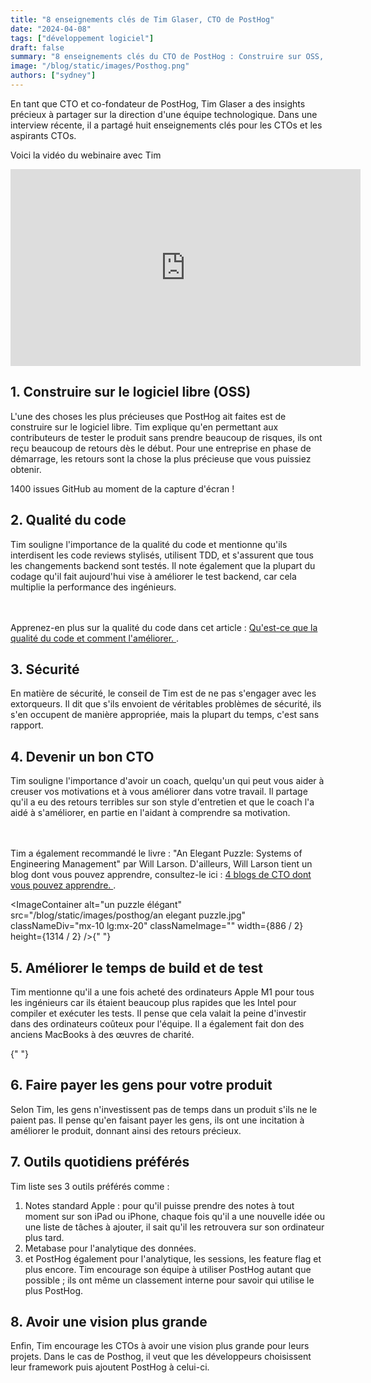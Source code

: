 ```yaml
---
title: "8 enseignements clés de Tim Glaser, CTO de PostHog"
date: "2024-04-08"
tags: ["développement logiciel"]
draft: false
summary: "8 enseignements clés du CTO de PostHog : Construire sur OSS, prioriser la qualité du code, ignorer les extorqueurs de sécurité, obtenir un coach, investir dans des outils, faire payer les gens pour votre produit, utiliser les outils préférés, avoir une vision plus large pour les projets."
image: "/blog/static/images/Posthog.png"
authors: ["sydney"]
---
```


En tant que CTO et co-fondateur de PostHog, Tim Glaser a des insights précieux à partager sur la direction d'une équipe technologique. Dans une interview récente, il a partagé huit enseignements clés pour les CTOs et les aspirants CTOs.

<div className="flex flex-col content-center items-center self-center">
  <p>Voici la vidéo du webinaire avec Tim</p>
  <iframe
    width="560"
    height="315"
    src="https://www.youtube.com/embed/zynmZbzrnso"
    title="Lecteur vidéo YouTube"
    frameBorder="0"
    allow="accelerometer; autoplay; clipboard-write; encrypted-media; gyroscope; picture-in-picture; web-share"
    allowFullScreen
  ></iframe>
</div>

## 1. Construire sur le logiciel libre (OSS)

L'une des choses les plus précieuses que PostHog ait faites est de construire sur le logiciel libre. Tim explique qu'en permettant aux contributeurs de tester le produit sans prendre beaucoup de risques, ils ont reçu beaucoup de retours dès le début. Pour une entreprise en phase de démarrage, les retours sont la chose la plus précieuse que vous puissiez obtenir.

<ImageContainer
  alt="capture d'écran github posthog"
  src="/blog/static/images/posthog/screenshot github posthog.jpg"
  classNameDiv="mx-10 lg:mx-20"
  classNameImage=""
  width={3234}
  height={1504}
/>
1400 issues GitHub au moment de la capture d'écran !

## 2. Qualité du code

Tim souligne l'importance de la qualité du code et mentionne qu'ils interdisent les code reviews stylisés, utilisent TDD, et s'assurent que tous les changements backend sont testés. Il note également que la plupart du codage qu'il fait aujourd'hui vise à améliorer le test backend, car cela multiplie la performance des ingénieurs.

<br></br>
Apprenez-en plus sur la qualité du code dans cet article : <a href="https://axolo.co/blog/p/what-is-code-quality-in-2023-and-how-to-improve-it">
  Qu'est-ce que la qualité du code et comment l'améliorer.
</a>.

## 3. Sécurité

En matière de sécurité, le conseil de Tim est de ne pas s'engager avec les extorqueurs. Il dit que s'ils envoient de véritables problèmes de sécurité, ils s'en occupent de manière appropriée, mais la plupart du temps, c'est sans rapport.

## 4. Devenir un bon CTO

Tim souligne l'importance d'avoir un coach, quelqu'un qui peut vous aider à creuser vos motivations et à vous améliorer dans votre travail. Il partage qu'il a eu des retours terribles sur son style d'entretien et que le coach l'a aidé à s'améliorer, en partie en l'aidant à comprendre sa motivation.

<br></br>
Tim a également recommandé le livre : "An Elegant Puzzle: Systems of Engineering Management" par
Will Larson. D'ailleurs, Will Larson tient un blog dont vous pouvez apprendre, consultez-le ici : <a href="https://axolo.co/blog/p/4-cto-blog-you-can-learn-from">
  4 blogs de CTO dont vous pouvez apprendre.
</a>.

<ImageContainer
  alt="un puzzle élégant"
  src="/blog/static/images/posthog/an elegant puzzle.jpg"
  classNameDiv="mx-10 lg:mx-20"
  classNameImage=""
  width={886 / 2}
  height={1314 / 2}
/>{" "}

## 5. Améliorer le temps de build et de test

Tim mentionne qu'il a une fois acheté des ordinateurs Apple M1 pour tous les ingénieurs car ils étaient beaucoup plus rapides que les Intel pour compiler et exécuter les tests. Il pense que cela valait la peine d'investir dans des ordinateurs coûteux pour l'équipe. Il a également fait don des anciens MacBooks à des œuvres de charité.

{" "}

<ImageContainer
  alt="apple M1"
  src="/blog/static/images/posthog/apple M1.jpeg"
  classNameDiv="mx-10 lg:mx-20"
  classNameImage=""
  width={259}
  height={194}
/>

## 6. Faire payer les gens pour votre produit

Selon Tim, les gens n'investissent pas de temps dans un produit s'ils ne le paient pas. Il pense qu'en faisant payer les gens, ils ont une incitation à améliorer le produit, donnant ainsi des retours précieux.

## 7. Outils quotidiens préférés

Tim liste ses 3 outils préférés comme :

1. Notes standard Apple : pour qu'il puisse prendre des notes à tout moment sur son iPad ou iPhone, chaque fois qu'il a une nouvelle idée ou une liste de tâches à ajouter, il sait qu'il les retrouvera sur son ordinateur plus tard.
2. Metabase pour l'analytique des données.
3. et PostHog également pour l'analytique, les sessions, les feature flag et plus encore. Tim encourage son équipe à utiliser PostHog autant que possible ; ils ont même un classement interne pour savoir qui utilise le plus PostHog.

## 8. Avoir une vision plus grande

Enfin, Tim encourage les CTOs à avoir une vision plus grande pour leurs projets. Dans le cas de Posthog, il veut que les développeurs choisissent leur framework puis ajoutent PostHog à celui-ci.

<CTABanner type="learn" />
